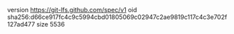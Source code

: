 version https://git-lfs.github.com/spec/v1
oid sha256:d66ce917fc4c9c5994cbd01805069c02947c2ae9819c117c4c3e702f127ad477
size 5536
